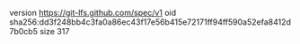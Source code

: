 version https://git-lfs.github.com/spec/v1
oid sha256:dd3f248bb4c3fa0a86ec43f17e56b415e72171ff94ff590a52efa8412d7b0cb5
size 317
